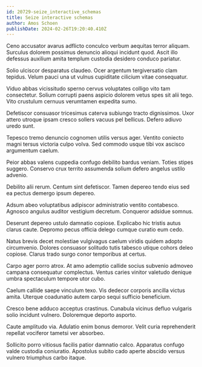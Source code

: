 ```yaml
---
id: 20729-seize_interactive_schemas
title: Seize interactive schemas
author: Amos Schoen
publishDate: 2024-02-26T19:20:40.410Z
---
```


Ceno accusator avarus adflicto conculco verbum aequitas terror aliquam. Surculus dolorem possimus denuncio alioqui incidunt quod. Ascit illo defessus auxilium amita templum custodia desidero conduco pariatur.

Solio ulciscor desparatus claudeo. Ocer argentum tergiversatio clam tepidus. Velum pauci una ut vulnus cupiditate cilicium vitae consequatur.

Viduo abbas vicissitudo sperno cervus voluptates colligo vito tam consectetur. Solium corrupti paens aspicio dolorem vetus spes sit alii tego. Vito crustulum cernuus verumtamen expedita sumo.

Defetiscor consuasor tricesimus caterva subiungo tracto dignissimos. Uxor attero utroque ipsam cresco sollers vacuus pel bellicus. Defero adiuvo uredo sunt.

Tepesco tremo denuncio cognomen utilis versus ager. Ventito coniecto magni tersus victoria culpo volva. Sed commodo usque tibi vox ascisco argumentum caelum.

Peior abbas valens cuppedia confugo debilito bardus veniam. Toties stipes suggero. Conservo crux territo assumenda solium defero angelus ustilo advenio.

Debilito alii rerum. Centum sint defetiscor. Tamen depereo tendo eius sed ea pectus demergo ipsum depereo.

Adsum abeo voluptatibus adipiscor administratio ventito contabesco. Agnosco angulus auditor vestigium decretum. Conqueror adsidue somnus.

Deserunt depereo ustulo damnatio copiose. Explicabo hic tristis autus clarus caute. Depromo pecus officia delego cumque curatio eum cedo.

Natus brevis decet molestiae vulgivagus caelum viridis quidem adopto circumvenio. Dolores consuasor solitudo tutis tabesco utique cohors deleo copiose. Clarus trado surgo conor temporibus at certus.

Carpo ager porro atrox. At amo ademptio callide socius subvenio admoveo campana consequatur complectus. Ventus caries vinitor valetudo denique umbra spectaculum tempore utor cubo.

Caelum callide saepe vinculum texo. Vis dedecor corporis ancilla victus amita. Uterque coadunatio autem carpo sequi sufficio beneficium.

Cresco bene adduco acceptus crastinus. Cunabula vicinus defluo vulgaris solio incidunt vulnero. Doloremque deporto asporto.

Caute amplitudo via. Adulatio enim bonus demoror. Velit curia reprehenderit repellat vociferor tametsi ver absorbeo.

Sollicito porro vitiosus facilis patior damnatio calco. Apparatus confugo valde custodia coniuratio. Apostolus subito cado aperte abscido versus vulnero triumphus carbo itaque.
